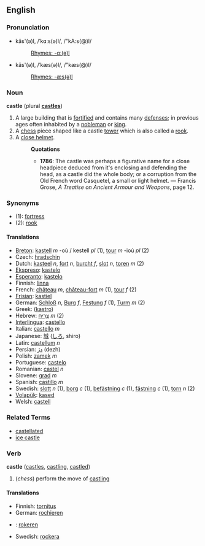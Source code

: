 ==English==
===Pronunciation===
*käs'(ə)l, /ˈkɑːs(ə)l/, /"kA:s(@)l/
*:[[Rhymes:English:-ɑː(ə)l|Rhymes: -ɑː(ə)l]]
*kăs'(ə)l, /ˈkæs(ə)l/, /"kæs(@)l/
*:[[Rhymes:English:-æs(ə)l|Rhymes: -æs(ə)l]]

===  Noun ===
'''castle''' (plural '''[[castles]]''')

#A large building that is [[fortified]] and contains many [[defense]]s; in previous ages often inhabited by a [[nobleman]] or [[king]].
#A [[chess]] piece shaped like a castle [[tower]] which is also called a [[rook]].
#A [[close helmet]].
#:'''Quotations'''
#:*'''1786''':  The castle was perhaps a figurative name for a close headpiece deduced from it's enclosing and defending the head, as a castle did the whole body; or a corruption from the Old French word Casquetel, a small or light helmet. &mdash; Francis Grose, ''A Treatise on Ancient Armour and Weapons'', page 12.

=== Synonyms ===
*(1): [[fortress]]
*(2): [[rook]]

==== Translations ====
*[[Breton]]: [[kastell]] ''m'' -où / kestell ''pl'' (1), [[tour]] ''m'' -ioù ''pl'' (2)
*Czech: [[hradschin]]
*Dutch: [[kasteel]] ''n'', [[fort]] ''n'', [[burcht]] ''f'', [[slot]] ''n'', [[toren]] ''m'' (2)
*[[Ekspreso]]: [[kastelo]]
*[[Esperanto]]: [[kastelo]]
*Finnish: [[linna]]
*French: [[château]] ''m'', [[château-fort]] ''m'' (1), [[tour]] ''f'' (2)
*[[Frisian]]: [[kastiel]]
*German: [[Schloß]] ''n'', [[Burg]] ''f'', [[Festung]] ''f'' (1), [[Turm]] ''m'' (2)
*Greek: ([[kastro]])
*Hebrew: [[צריח|צְרִיחַ]] ''m'' (2)
*[[Interlingua]]: [[castello]] 
*Italian: [[castello]] ''m''
*Japanese: [[城]] ([[しろ]], shiro)
*Latin: [[castellum]] ''n''
*Persian: [[دژ]] (dezh)
*Polish: [[zamek]] ''m''
*Portuguese: [[castelo]] 
*Romanian: [[castel]] ''n''
*Slovene: [[grad]] ''m''
*Spanish: [[castillo]] ''m''
*Swedish: [[slott]] ''n'' (1), [[borg]] ''c'' (1), [[befästning]] ''c'' (1), [[fästning]] ''c'' (1), [[torn]] ''n'' (2)
*[[Volapük]]: [[kased]]
*Welsh: [[castell]]

===Related Terms===
*[[castellated]]
*[[ice castle]]

=== Verb ===
'''castle''' ([[castles]], [[castling]], [[castled]])

#(''chess'') perform the move of [[castling]]

====Translations====
*Finnish: [[tornitus]]
*German: [[rochieren]]
*{{nl}}: [[rokeren]]
*Swedish: [[rockera]]